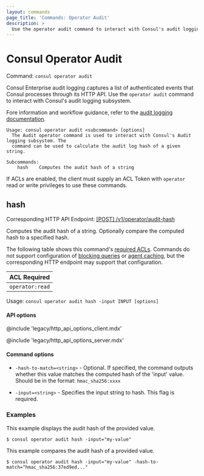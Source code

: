 ```yaml
---
layout: commands
page_title: 'Commands: Operator Audit'
description: >
  Use the operator audit command to interact with Consul's audit logging subsystem.
---
```


# Consul Operator Audit

Command: `consul operator audit`

<EnterpriseAlert />

Consul Enterprise audit logging captures a list of authenticated events that 
Consul processes through its HTTP API. Use the `operator audit` command to 
interact with Consul's audit logging subsystem.

Fore information and workflow guidance, refer to the [audit logging documentation](/consul/docs/monitor/log/audit).

```text
Usage: consul operator audit <subcommand> [options]
  The Audit operator command is used to interact with Consul's Audit logging subsystem. The
  command can be used to calculate the audit log hash of a given string.

Subcommands:
    hash    Computes the audit hash of a string
```

If ACLs are enabled, the client must supply an ACL Token with `operator`
read or write privileges to use these commands.

## hash

Corresponding HTTP API Endpoint: [\[POST\] /v1/operator/audit-hash](/consul/api-docs/operator/audit)

Computes the audit hash of a string. Optionally compare the computed hash to a specified hash.

The following table shows this command's [required ACLs](/consul/api-docs/api-structure#authentication). Commands do not support configuration of
[blocking queries](/consul/api-docs/features/blocking) or [agent caching](/consul/api-docs/features/caching), but the corresponding HTTP endpoint may support that configuration.

| ACL Required     |
| ---------------- |
| `operator:read`  |

Usage: `consul operator audit hash -input INPUT [options]`

#### API options

@include 'legacy/http_api_options_client.mdx'

@include 'legacy/http_api_options_server.mdx'

#### Command options

- `-hash-to-match=<string>` - Optional. If specified, the command outputs whether this value matches the computed hash of the 'input' value. Should be in the format: `hmac_sha256:xxxx`

- `-input=<string>` - Specifies the input string to hash. This flag is required.

### Examples

This example displays the audit hash of the provided value.

```shell-session
$ consul operator audit hash -input="my-value"
```

This example compares the audit hash of a provided value.

```
$ consul operator audit hash -input="my-value" -hash-to-match="hmac_sha256:37ed9ed..."
```

